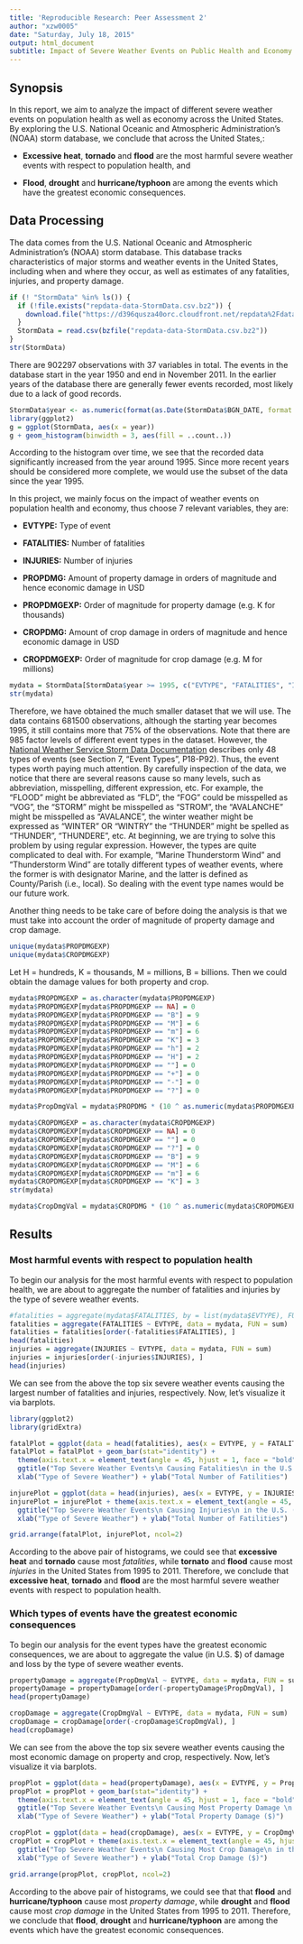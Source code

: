 ```yaml
---
title: 'Reproducible Research: Peer Assessment 2'
author: "xzw0005"
date: "Saturday, July 18, 2015"
output: html_document
subtitle: Impact of Severe Weather Events on Public Health and Economy in the United States
---
```


## Synopsis
In this report, we aim to analyze the impact of different severe weather events on population health as well as economy across the United States. By exploring the U.S. National Oceanic and Atmospheric Administration's (NOAA) storm database, we conclude that across the United States,: 

* **Excessive heat**, **tornado** and **flood** are the most harmful severe weather events with respect to population health, and 

* **Flood**, **drought** and **hurricane/typhoon** are among the events which have the greatest economic consequences.

## Data Processing
The data comes from the U.S. National Oceanic and Atmospheric Administration's (NOAA) storm database. This database tracks characteristics of major storms and weather events in the United States, including when and where they occur, as well as estimates of any fatalities, injuries, and property damage.
```r
if (! "StormData" %in% ls()) {
  if (!file.exists("repdata-data-StormData.csv.bz2")) {
    download.file("https://d396qusza40orc.cloudfront.net/repdata%2Fdata%2FStormData.csv.bz2", destfile = "./repdata-data-StormData.csv.bz2")
  }
  StormData = read.csv(bzfile("repdata-data-StormData.csv.bz2"))
}
str(StormData)
```

There are 902297 observations with 37 variables in total. The events in the database start in the year 1950 and end in November 2011. In the earlier years of the database there are generally fewer events recorded, most likely due to a lack of good records.

```r
StormData$year <- as.numeric(format(as.Date(StormData$BGN_DATE, format = "%m/%d/%Y %H:%M:%S"), "%Y"))
library(ggplot2)
g = ggplot(StormData, aes(x = year))
g + geom_histogram(binwidth = 3, aes(fill = ..count..))
```

According to the histogram over time, we see that the recorded data significantly increased from the year around 1995. Since more recent years should be considered more complete, we would use the subset of the data since the year 1995.

In this project, we mainly focus on the impact of weather events on population health and economy, thus choose 7 relevant variables, they are:

* **EVTYPE:** Type of event

* **FATALITIES:** Number of fatalities

* **INJURIES:** Number of injuries

* **PROPDMG:** Amount of property damage in orders of magnitude and hence economic damage in USD

* **PROPDMGEXP:** Order of magnitude for property damage (e.g. K for thousands)

* **CROPDMG:** Amount of crop damage in orders of magnitude and hence economic damage in USD

* **CROPDMGEXP:** Order of magnitude for crop damage (e.g. M for millions)
```r
mydata = StormData[StormData$year >= 1995, c("EVTYPE", "FATALITIES", "INJURIES", "PROPDMG", "PROPDMGEXP", "CROPDMG", "CROPDMGEXP")]
str(mydata)
```

Therefore, we have obtained the much smaller dataset that we will use. The data contains 681500 observations, although the starting year becomes 1995, it still contains more that 75% of the observations. Note that there are 985 factor levels of different event types in the dataset. However, the [National Weather Service Storm Data Documentation](https://d396qusza40orc.cloudfront.net/repdata%2Fpeer2_doc%2Fpd01016005curr.pdf) describes only 48 types of events (see Section 7, "Event Types", P18-P92). Thus, the event types worth paying much attention. By carefully inspection of the data, we notice that there are several reasons  cause so many levels, such as abbreviation, misspelling, different expression, etc. For example, the "FLOOD" might be abbreviated as "FLD", the "FOG" could be misspelled as "VOG", the "STORM" might be misspelled as "STROM", the "AVALANCHE" might be misspelled as "AVALANCE", the winter weather might be expressed as "WINTER" OR "WINTRY" the "THUNDER" might be spelled as "THUNDER", "THUNDERE", etc. At beginning, we are trying to solve this problem by using regular expression. However, the types are quite complicated to deal with. For example, "Marine Thunderstorm Wind" and "Thunderstorm Wind" are totally different types of weather events, where the former is with designator Marine, and the latter is defined as County/Parish (i.e., local). So dealing with the event type names would be our future work.

Another thing needs to be take care of before doing the analysis is that we must take into account the order of magnitude of property damage and crop damage. 
```r
unique(mydata$PROPDMGEXP)
unique(mydata$CROPDMGEXP)
```

Let H = hundreds, K = thousands, M = millions, B = billions. Then we could obtain the damage values for both property and crop.

```r
mydata$PROPDMGEXP = as.character(mydata$PROPDMGEXP)
mydata$PROPDMGEXP[mydata$PROPDMGEXP == NA] = 0
mydata$PROPDMGEXP[mydata$PROPDMGEXP == "B"] = 9
mydata$PROPDMGEXP[mydata$PROPDMGEXP == "M"] = 6
mydata$PROPDMGEXP[mydata$PROPDMGEXP == "m"] = 6
mydata$PROPDMGEXP[mydata$PROPDMGEXP == "K"] = 3
mydata$PROPDMGEXP[mydata$PROPDMGEXP == "h"] = 2
mydata$PROPDMGEXP[mydata$PROPDMGEXP == "H"] = 2
mydata$PROPDMGEXP[mydata$PROPDMGEXP == ""] = 0
mydata$PROPDMGEXP[mydata$PROPDMGEXP == "+"] = 0
mydata$PROPDMGEXP[mydata$PROPDMGEXP == "-"] = 0
mydata$PROPDMGEXP[mydata$PROPDMGEXP == "?"] = 0

mydata$PropDmgVal = mydata$PROPDMG * (10 ^ as.numeric(mydata$PROPDMGEXP))

mydata$CROPDMGEXP = as.character(mydata$CROPDMGEXP)
mydata$CROPDMGEXP[mydata$CROPDMGEXP == NA] = 0
mydata$CROPDMGEXP[mydata$CROPDMGEXP == ""] = 0
mydata$CROPDMGEXP[mydata$CROPDMGEXP == "?"] = 0
mydata$CROPDMGEXP[mydata$CROPDMGEXP == "B"] = 9
mydata$CROPDMGEXP[mydata$CROPDMGEXP == "M"] = 6
mydata$CROPDMGEXP[mydata$CROPDMGEXP == "m"] = 6
mydata$CROPDMGEXP[mydata$CROPDMGEXP == "K"] = 3
str(mydata)

mydata$CropDmgVal = mydata$CROPDMG * (10 ^ as.numeric(mydata$CROPDMGEXP))
```

## Results  
### Most harmful events with respect to population health

To begin our analysis for the most harmful events with respect to population health, we are about to aggregate the number of fatalities and injuries by the type of severe weather events. 

```r
#fatalities = aggregate(mydata$FATALITIES, by = list(mydata$EVTYPE), FUN = "sum")
fatalities = aggregate(FATALITIES ~ EVTYPE, data = mydata, FUN = sum)
fatalities = fatalities[order(-fatalities$FATALITIES), ]
head(fatalities)
injuries = aggregate(INJURIES ~ EVTYPE, data = mydata, FUN = sum)
injuries = injuries[order(-injuries$INJURIES), ]
head(injuries)
```

We can see from the above the top six severe weather events causing the largest number of fatalities and injuries, respectively. Now, let's visualize it via barplots.

```r
library(ggplot2)
library(gridExtra)

fatalPlot = ggplot(data = head(fatalities), aes(x = EVTYPE, y = FATALITIES))
fatalPlot = fatalPlot + geom_bar(stat="identity") + 
  theme(axis.text.x = element_text(angle = 45, hjust = 1, face = "bold")) +
  ggtitle("Top Severe Weather Events\n Causing Fatalities\n in the U.S. (1995-2001)") +
  xlab("Type of Severe Weather") + ylab("Total Number of Fatilities")

injurePlot = ggplot(data = head(injuries), aes(x = EVTYPE, y = INJURIES)) + geom_bar(stat="identity")
injurePlot = injurePlot + theme(axis.text.x = element_text(angle = 45, hjust = 1, face = "bold")) +
  ggtitle("Top Severe Weather Events\n Causing Injuries\n in the U.S. (1995-2001)") +
  xlab("Type of Severe Weather") + ylab("Total Number of Fatilities")

grid.arrange(fatalPlot, injurePlot, ncol=2)

```  

According to the above pair of histograms, we could see that **excessive heat** and **tornado** cause most *fatalities*, while **tornato** and **flood** cause most *injuries* in the United States from 1995 to 2011. Therefore, we conclude that **excessive heat**, **tornado** and **flood** are the most harmful severe weather events with respect to population health.


### Which types of events have the greatest economic consequences

To begin our analysis for the event types have the greatest economic consequences, we are about to aggregate the value (in U.S. $) of damage and loss by the type of severe weather events. 

```r

propertyDamage = aggregate(PropDmgVal ~ EVTYPE, data = mydata, FUN = sum)
propertyDamage = propertyDamage[order(-propertyDamage$PropDmgVal), ]
head(propertyDamage)

cropDamage = aggregate(CropDmgVal ~ EVTYPE, data = mydata, FUN = sum)
cropDamage = cropDamage[order(-cropDamage$CropDmgVal), ]
head(cropDamage)
```

We can see from the above the top six severe weather events causing the most economic damage on property and crop, respectively. Now, let's visualize it via barplots.

```r
propPlot = ggplot(data = head(propertyDamage), aes(x = EVTYPE, y = PropDmgVal))
propPlot = propPlot + geom_bar(stat="identity") + 
  theme(axis.text.x = element_text(angle = 45, hjust = 1, face = "bold")) +
  ggtitle("Top Severe Weather Events\n Causing Most Property Damage \n in the U.S. (1995-2001)") +
  xlab("Type of Severe Weather") + ylab("Total Property Damage ($)")

cropPlot = ggplot(data = head(cropDamage), aes(x = EVTYPE, y = CropDmgVal)) + geom_bar(stat="identity")
cropPlot = cropPlot + theme(axis.text.x = element_text(angle = 45, hjust = 1, face = "bold")) +
  ggtitle("Top Severe Weather Events\n Causing Most Crop Damage\n in the U.S. (1995-2001)") +
  xlab("Type of Severe Weather") + ylab("Total Crop Damage ($)")

grid.arrange(propPlot, cropPlot, ncol=2)
```  

According to the above pair of histograms, we could see that that **flood** and **hurricane/typhoon** cause most *property damage*, while **drought** and **flood** cause most *crop damage* in the United States from 1995 to 2011. Therefore, we conclude that **flood**, **drought** and **hurricane/typhoon** are among the events which have the greatest economic consequences.